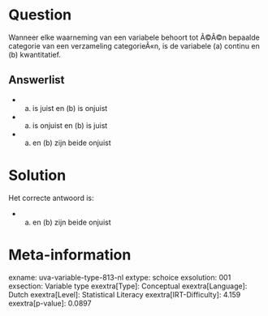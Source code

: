 Question
========

Wanneer elke waarneming van een variabele behoort tot Ã©Ã©n bepaalde
categorie van een verzameling categorieÃ«n, is de variabele (a) continu
en (b) kwantitatief.

Answerlist
----------

* (a) is juist en (b) is onjuist
* (a) is onjuist en (b) is juist
* (a) en (b) zijn beide onjuist

Solution
========

Het correcte antwoord is: 

* (a) en (b) zijn beide onjuist

Meta-information
================
exname: uva-variable-type-813-nl
extype: schoice
exsolution: 001
exsection: Variable type
exextra[Type]: Conceptual
exextra[Language]: Dutch
exextra[Level]: Statistical Literacy
exextra[IRT-Difficulty]: 4.159
exextra[p-value]: 0.0897
